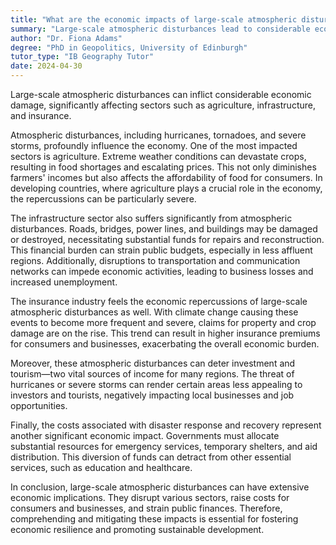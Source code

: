 ```yaml
---
title: "What are the economic impacts of large-scale atmospheric disturbances?"
summary: "Large-scale atmospheric disturbances lead to considerable economic damage, affecting agriculture, infrastructure, and insurance sectors significantly."
author: "Dr. Fiona Adams"
degree: "PhD in Geopolitics, University of Edinburgh"
tutor_type: "IB Geography Tutor"
date: 2024-04-30
---
```


Large-scale atmospheric disturbances can inflict considerable economic damage, significantly affecting sectors such as agriculture, infrastructure, and insurance.

Atmospheric disturbances, including hurricanes, tornadoes, and severe storms, profoundly influence the economy. One of the most impacted sectors is agriculture. Extreme weather conditions can devastate crops, resulting in food shortages and escalating prices. This not only diminishes farmers' incomes but also affects the affordability of food for consumers. In developing countries, where agriculture plays a crucial role in the economy, the repercussions can be particularly severe.

The infrastructure sector also suffers significantly from atmospheric disturbances. Roads, bridges, power lines, and buildings may be damaged or destroyed, necessitating substantial funds for repairs and reconstruction. This financial burden can strain public budgets, especially in less affluent regions. Additionally, disruptions to transportation and communication networks can impede economic activities, leading to business losses and increased unemployment.

The insurance industry feels the economic repercussions of large-scale atmospheric disturbances as well. With climate change causing these events to become more frequent and severe, claims for property and crop damage are on the rise. This trend can result in higher insurance premiums for consumers and businesses, exacerbating the overall economic burden.

Moreover, these atmospheric disturbances can deter investment and tourism—two vital sources of income for many regions. The threat of hurricanes or severe storms can render certain areas less appealing to investors and tourists, negatively impacting local businesses and job opportunities.

Finally, the costs associated with disaster response and recovery represent another significant economic impact. Governments must allocate substantial resources for emergency services, temporary shelters, and aid distribution. This diversion of funds can detract from other essential services, such as education and healthcare.

In conclusion, large-scale atmospheric disturbances can have extensive economic implications. They disrupt various sectors, raise costs for consumers and businesses, and strain public finances. Therefore, comprehending and mitigating these impacts is essential for fostering economic resilience and promoting sustainable development.
    